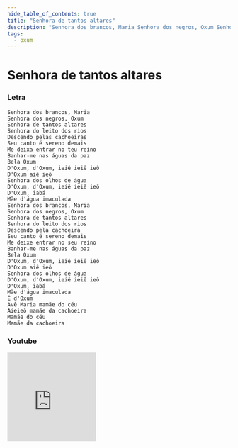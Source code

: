 ```yaml
---
hide_table_of_contents: true
title: "Senhora de tantos altares"
description: "Senhora dos brancos, Maria Senhora dos negros, Oxum Senhora de tantos altares Senhora do leito dos rios Descendo pelas cachoeiras Seu canto é sereno demais Me deixa entrar no teu reino Banhar-me nas águas da paz Bela Oxum D'Oxum, d'Oxum, ieiê ieiê ieô D'Oxum aiê ieô Senhora dos olhos de água D'Oxum, d'Oxum, ieiê ieiê ieô D'Oxum, iabá Mãe d'água imaculada Senhora dos brancos, Maria Senhora dos negros, Oxum Senhora de tantos altares Senhora do leito dos rios Descendo pela cachoeira Seu canto é sereno demais Me deixe entrar no seu reino Banhar-me nas águas da paz Bela Oxum D'Oxum, d'Oxum, ieiê ieiê ieô D'Oxum aiê ieô Senhora dos olhos de água D'Oxum, d'Oxum, ieiê ieiê ieô D'Oxum, iabá Mãe d'água imaculada É d'Oxum Avê Maria mamãe do céu Aieieô mamãe da cachoeira Mamãe do céu Mamãe da cachoeira"
tags:
  - oxum
---
```


# Senhora de tantos altares

### Letra

```text
Senhora dos brancos, Maria
Senhora dos negros, Oxum
Senhora de tantos altares
Senhora do leito dos rios
Descendo pelas cachoeiras
Seu canto é sereno demais
Me deixa entrar no teu reino
Banhar-me nas águas da paz
Bela Oxum
D'Oxum, d'Oxum, ieiê ieiê ieô
D'Oxum aiê ieô
Senhora dos olhos de água
D'Oxum, d'Oxum, ieiê ieiê ieô
D'Oxum, iabá
Mãe d'água imaculada
Senhora dos brancos, Maria
Senhora dos negros, Oxum
Senhora de tantos altares
Senhora do leito dos rios
Descendo pela cachoeira
Seu canto é sereno demais
Me deixe entrar no seu reino
Banhar-me nas águas da paz
Bela Oxum
D'Oxum, d'Oxum, ieiê ieiê ieô
D'Oxum aiê ieô
Senhora dos olhos de água
D'Oxum, d'Oxum, ieiê ieiê ieô
D'Oxum, iabá
Mãe d'água imaculada
É d'Oxum
Avê Maria mamãe do céu
Aieieô mamãe da cachoeira
Mamãe do céu
Mamãe da cachoeira
```

### Youtube

<iframe
  width="200"
  height="200"
  src="https://www.youtube.com/embed/r_9vRP46yOA"
  title="YouTube video player"
  frameborder="0"
  allow="accelerometer; autoplay; clipboard-write; encrypted-media; gyroscope; picture-in-picture; web-share"
  referrerpolicy="strict-origin-when-cross-origin"
  allowfullscreen
></iframe>